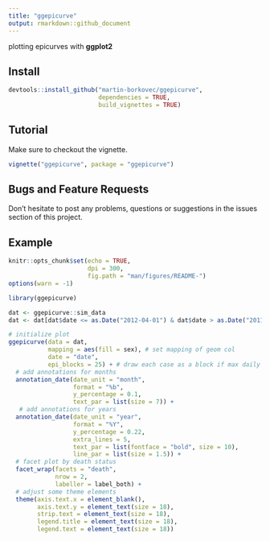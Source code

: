 ```yaml
---
title: "ggepicurve"
output: rmarkdown::github_document
---
```


plotting epicurves with **ggplot2**

## Install 

```r
devtools::install_github("martin-borkovec/ggepicurve", 
                         dependencies = TRUE,
                         build_vignettes = TRUE)
```


## Tutorial 

Make sure to checkout the vignette.
```r
vignette("ggepicurve", package = "ggepicurve")
```

## Bugs and Feature Requests

Don't hesitate to post any problems, questions or suggestions in the issues section of this project. 


## Example
```r
knitr::opts_chunk$set(echo = TRUE,
                      dpi = 300,
                      fig.path = "man/figures/README-")
options(warn = -1)
```




```r
library(ggepicurve)

dat <- ggepicurve::sim_data
dat <- dat[dat$date <= as.Date("2012-04-01") & dat$date > as.Date("2011-10-01"),]

# initialize plot
ggepicurve(data = dat,
           mapping = aes(fill = sex), # set mapping of geom col
           date = "date", 
           epi_blocks = 25) + # draw each case as a block if max daily cases of panel are under 25
  # add annotations for months
  annotation_date(date_unit = "month", 
                  format = "%b",
                  y_percentage = 0.1,
                  text_par = list(size = 7)) +
   # add annotations for years
  annotation_date(date_unit = "year",
                  format = "%Y",
                  y_percentage = 0.22,
                  extra_lines = 5,
                  text_par = list(fontface = "bold", size = 10),
                  line_par = list(size = 1.5)) +
  # facet plot by death status
  facet_wrap(facets = "death",
             nrow = 2,
             labeller = label_both) + 
  # adjust some theme elements
  theme(axis.text.x = element_blank(), 
        axis.text.y = element_text(size = 18),
        strip.text = element_text(size = 18),
        legend.title = element_text(size = 18),
        legend.text = element_text(size = 18))
```


